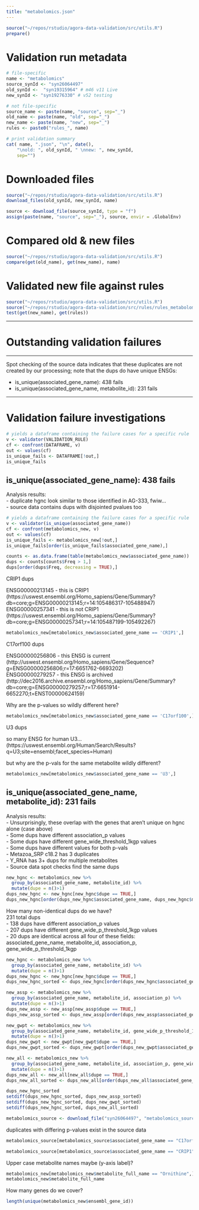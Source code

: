 ```yaml
---
title: "metabolomics.json"
---
```


```r
source("~/repos/rstudio/agora-data-validation/src/utils.R")
prepare()
```

# Validation run metadata
```r
# file-specific
name <- "metabolomics"
source_synId <- "syn26064497"
old_synId <-  "syn19315964" # m46 v11 Live
new_synId <- "syn19276330" # v52 testing

# not file-specific
source_name <- paste(name, "source", sep="_")
old_name <- paste(name, "old", sep="_")
new_name <- paste(name, "new", sep="_")
rules <- paste0("rules_", name)

# print validation summary
cat( name, ".json", "\n", date(),
    "\nold: ", old_synId, " \nnew: ", new_synId,
    sep="")
```

# Downloaded files
```r
source("~/repos/rstudio/agora-data-validation/src/utils.R")
download_files(old_synId, new_synId, name)
```

```r
source <- download_file(source_synId, type = "f")
assign(paste(name, "source", sep="_"), source, envir = .GlobalEnv)
```

# Compared old & new files
```r
source("~/repos/rstudio/agora-data-validation/src/utils.R")
compare(get(old_name), get(new_name), name)
```


# Validated new file against rules
```r
source("~/repos/rstudio/agora-data-validation/src/utils.R")
source("~/repos/rstudio/agora-data-validation/src/rules/rules_metabolomics.R")
test(get(new_name), get(rules))
```

***
# Outstanding validation failures
***

Spot checking of the source data indicates that these duplicates are not created by our processing; note that the dups do have unique ENSGs:

* is_unique(associated_gene_name): 438 fails
* is_unique(associated_gene_name, metabolite_id): 231 fails

***
# Validation failure investigations
```r
# yields a dataframe containing the failure cases for a specific rule
v <- validator(VALIDATION_RULE)
cf <- confront(DATAFRAME, v)
out <- values(cf)
is_unique_fails <- DATAFRAME[!out,]
is_unique_fails
```


## is_unique(associated_gene_name): 438 fails

Analysis results:  
- duplicate hgnc look similar to those identified in AG-333, fwiw...  
- source data contains dups with disjointed pvalues too  


```r
# yields a dataframe containing the failure cases for a specific rule
v <- validator(is_unique(associated_gene_name))
cf <- confront(metabolomics_new, v)
out <- values(cf)
is_unique_fails <- metabolomics_new[!out,]
is_unique_fails[order(is_unique_fails$associated_gene_name),]
```


```r
counts <- as.data.frame(table(metabolomics_new$associated_gene_name))
dups <- counts[counts$Freq > 1,]
dups[order(dups$Freq, decreasing = TRUE),]

```

CRIP1 dups  

ENSG00000213145 - this is CRIP1 (https://uswest.ensembl.org/Homo_sapiens/Gene/Summary?db=core;g=ENSG00000213145;r=14:105486317-105488947)  
ENSG00000257341 - this is not CRIP1 (https://uswest.ensembl.org/Homo_sapiens/Gene/Summary?db=core;g=ENSG00000257341;r=14:105487199-105492267)  


```r
metabolomics_new[metabolomics_new$associated_gene_name == 'CRIP1',]
```

C17orf100 dups  

ENSG00000256806 - this ENSG is current (http://uswest.ensembl.org/Homo_sapiens/Gene/Sequence?g=ENSG00000256806;r=17:6651762-6693202)  
ENSG00000279257 - this ENSG is archived (http://dec2016.archive.ensembl.org/Homo_sapiens/Gene/Summary?db=core;g=ENSG00000279257;r=17:6651914-6652270;t=ENST00000624159)  

Why are the p-values so wildly different here?

```r
metabolomics_new[metabolomics_new$associated_gene_name == 'C17orf100',]
```
U3 dups  

so many ENSG for human U3...(https://uswest.ensembl.org/Human/Search/Results?q=U3;site=ensembl;facet_species=Human)  

but why are the p-vals for the same metabolite wildly different?  

```r
metabolomics_new[metabolomics_new$associated_gene_name == 'U3',]
```


## is_unique(associated_gene_name, metabolite_id): 231 fails

Analysis results:  
- Unsurprisingly, these overlap with the genes that aren't unique on hgnc alone (case above)  
- Some dups have different association_p values  
- Some dups have different gene_wide_threshold_1kgp values  
- Some dups have different values for both p-vals  
- Metazoa_SRP c18.2 has 3 duplicates  
- Y_RNA has 3+ dups for multiple metabolites  
- Source data spot checks find the same dups  

```r
new_hgnc <- metabolomics_new %>% 
  group_by(associated_gene_name, metabolite_id) %>% 
  mutate(dupe = n()>1)
dups_new_hgnc <- new_hgnc[new_hgnc$dupe == TRUE,]
dups_new_hgnc[order(dups_new_hgnc$associated_gene_name, dups_new_hgnc$metabolite_id),]
```
How many non-identical dups do we have?  
231 total dups  
- 138 dups have different association_p values  
- 207 dups have different gene_wide_p_threshold_1kgp values  
- 20 dups are identical across all four of these fields: associated_gene_name, metabolite_id, association_p, gene_wide_p_threshold_1kgp   

```r
new_hgnc <- metabolomics_new %>% 
  group_by(associated_gene_name, metabolite_id) %>% 
  mutate(dupe = n()>1)
dups_new_hgnc <- new_hgnc[new_hgnc$dupe == TRUE,]
dups_new_hgnc_sorted <- dups_new_hgnc[order(dups_new_hgnc$associated_gene_name, dups_new_hgnc$metabolite_id),]

new_assp <- metabolomics_new %>% 
  group_by(associated_gene_name, metabolite_id, association_p) %>% 
  mutate(dupe = n()>1)
dups_new_assp <- new_assp[new_assp$dupe == TRUE,]
dups_new_assp_sorted <- dups_new_assp[order(dups_new_assp$associated_gene_name, dups_new_assp$metabolite_id),]

new_gwpt <- metabolomics_new %>% 
  group_by(associated_gene_name, metabolite_id, gene_wide_p_threshold_1kgp) %>% 
  mutate(dupe = n()>1)
dups_new_gwpt <- new_gwpt[new_gwpt$dupe == TRUE,]
dups_new_gwpt_sorted <- dups_new_gwpt[order(dups_new_gwpt$associated_gene_name, dups_new_gwpt$metabolite_id),]

new_all <- metabolomics_new %>% 
  group_by(associated_gene_name, metabolite_id, association_p, gene_wide_p_threshold_1kgp) %>% 
  mutate(dupe = n()>1)
dups_new_all <- new_all[new_all$dupe == TRUE,]
dups_new_all_sorted <- dups_new_all[order(dups_new_all$associated_gene_name, dups_new_all$metabolite_id),]

dups_new_hgnc_sorted
setdiff(dups_new_hgnc_sorted, dups_new_assp_sorted)
setdiff(dups_new_hgnc_sorted, dups_new_gwpt_sorted)
setdiff(dups_new_hgnc_sorted, dups_new_all_sorted)
```


```r
metabolomics_source <- download_file("syn26064497", "metabolomics_source", "f")
```

duplicates with differing p-values exist in the source data
```r
metabolomics_source[metabolomics_source$associated_gene_name == "C17orf100",]
```


```r
metabolomics_source[metabolomics_source$associated_gene_name == "CRIP1",]
```

Upper case metabolite names maybe (y-axis label)?
```r
metabolomics_new[metabolomics_new$metabolite_full_name == "Ornithine",]
metabolomics_new$metabolite_full_name
```

How many genes do we cover?
```r
length(unique(metabolomics_new$ensembl_gene_id))
```